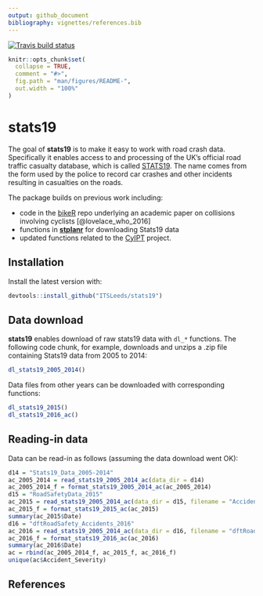 ```yaml
---
output: github_document
bibliography: vignettes/references.bib
---
```


[![Travis build status](https://travis-ci.org/ITSLeeds/stats19.svg?branch=master)](https://travis-ci.org/ITSLeeds/stats19)

<!-- README.md is generated from README.Rmd. Please edit that file -->

```r
knitr::opts_chunk$set(
  collapse = TRUE,
  comment = "#>",
  fig.path = "man/figures/README-",
  out.width = "100%"
)
```

# stats19

The goal of **stats19** is to make it easy to work with road crash data.
Specifically it enables access to and processing of the UK's official road traffic casualty database, which is called [STATS19](https://data.gov.uk/dataset/cb7ae6f0-4be6-4935-9277-47e5ce24a11f/road-safety-data).
The name comes from the form used by the police to record car crashes and other incidents resulting in casualties on the roads.

<!-- A description of the stats19 data and variables they contain can be found at: http://data.dft.gov.uk/road-accidents-safety-data/Brief-guide-to%20road-accidents-and-safety-data.doc. -->

The package builds on previous work including:

- code in the [bikeR](https://github.com/Robinlovelace/bikeR) repo underlying an academic paper on collisions involving cyclists [@lovelace_who_2016]
- functions in [**stplanr**](https://github.com/ropensci/stplanr/blob/master/R/load-stats19.R) for downloading Stats19 data
- updated functions related to the [CyIPT](https://github.com/cyipt/stats19) project.

## Installation

Install the latest version with:

```r
devtools::install_github("ITSLeeds/stats19")
```


<!-- You can install the released version of stats19 from [CRAN](https://CRAN.R-project.org) with: -->

<!-- ``` r -->
<!-- install.packages("stats19") -->
<!-- ``` -->

## Data download

**stats19** enables download of raw stats19 data with `dl_*` functions.
The following code chunk, for example, downloads and unzips a .zip file containing Stats19 data from 2005 to 2014:

```r
dl_stats19_2005_2014()
```

Data files from other years can be downloaded with corresponding functions:

```r
dl_stats19_2015()
dl_stats19_2016_ac()

```

## Reading-in data

Data can be read-in as follows (assuming the data download went OK):

```r
d14 = "Stats19_Data_2005-2014"
ac_2005_2014 = read_stats19_2005_2014_ac(data_dir = d14)
ac_2005_2014_f = format_stats19_2005_2014_ac(ac_2005_2014)
d15 = "RoadSafetyData_2015"
ac_2015 = read_stats19_2005_2014_ac(data_dir = d15, filename = "Accidents_2015.csv")
ac_2015_f = format_stats19_2015_ac(ac_2015)
summary(ac_2015$Date)
d16 = "dftRoadSafety_Accidents_2016"
ac_2016 = read_stats19_2005_2014_ac(data_dir = d16, filename = "dftRoadSafety_Accidents_2016.csv")
ac_2016_f = format_stats19_2016_ac(ac_2016)
summary(ac_2016$Date)
ac = rbind(ac_2005_2014_f, ac_2015_f, ac_2016_f)
unique(ac$Accident_Severity)
```

## References
